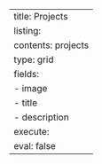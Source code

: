 ---
title: Projects
listing:
  contents: projects
  type: grid
  fields:
    - image
    - title
    - description
execute:
  eval: false
---